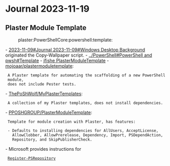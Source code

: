 = Journal 2023-11-19 =

== Plaster Module Template ==
:plaster:PowerShellCore:powershell:template:

- [[2023-11-09#Journal 2023-11-09#Windows Desktop Background]] originated the Copy-Wallpaper script.
- [[../PowerShell#PowerShell and pwsh#Template]]
- [[https://github.com/jfishe/PlasterModuleTemplate.git|jfishe PlasterModuleTemplate]]
- [[https://github.com/mojoaar/plastermoduletemplate|mojoaar/plastermoduletemplate]]:
  A Plaster template for automating the scaffolding of a new PowerShell module,
  does not include Pester tests.
- [[https://github.com/ThePoShWolf/MyPlasterTemplates|ThePoShWolf/MyPlasterTemplates]]:
  A collection of my Plaster templates, does not install dependencies.
- [[https://github.com/PPOSHGROUP/PlasterModuleTemplate|PPOSHGROUP/PlasterModuleTemplate]]:
  Template for module creation with Plaster, has features:
  {{{text
  Adds a public folder to module root
  Adds a private folder to module root
  Adds a binaries folder to module root
  Add Git Support
  Select a license for your module
  Include Pester Tests?
  Include PPoShBuild Support?
  Include PPoShTools requirement file?
  Add VSCode support?
  Add Docs folder?
  }}}
  - Defaults to installing dependencies for AllUsers, AcceptLicense,
    AllowClobber, AllowPrerelease, Dependency, Import, PSDependAction,
    Repository, and SkipPublisherCheck.
- Microsoft provides instructions for
  [[https://learn.microsoft.com/en-us/powershell/gallery/how-to/working-with-local-psrepositories?view=powershellget-2.x|Register-PSRepository]]
  {{{powershell
  # Register a file share on my local machine
  $SourceLocation = [System.Uri] "$(Resolve-Path '~\Github\PSRepoLocal\')"
  $registerPSRepositorySplat = @{
      Name = 'LocalPSRepo'
      SourceLocation = $SourceLocation
      ScriptSourceLocation = $SourceLocation
      InstallationPolicy = 'Trusted'
  }
  Register-PSRepository @registerPSRepositorySplat
  }}}
